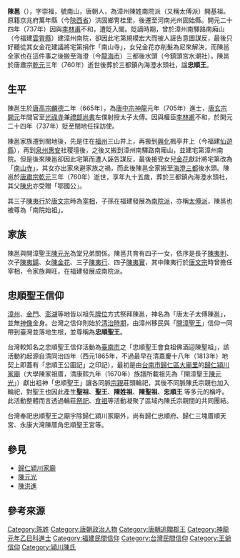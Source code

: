 '''陳邕'''（{{bd|665年||760年||}}），字崇福，號南山，唐朝人，為漳州陳姓南院派（又稱太傅派）開基祖{{r|鄭}}。原籍京兆府萬年縣（今[[陝西省|陝西省]]）洪固鄉冑桂里，後遷至河南光州固始縣。開元二十四年（737年）因與[[李林甫|李林甫]]不和，遭貶入閩{{r|鄭}}。貶謫時期，曾於漳州南驛路南廂山（今福建[[雲霄縣|雲霄縣]]）建漳州南院，卻因此宅第規模宏大而被人誣告意圖謀反，最後只好聽從其女金花建議將宅第捐作「南山寺」，女兒金花亦削髮為尼來解決，而陳邕全家也在這件事之後搬至海澄（今[[龍海市|龍海市]]）三都後水頭（今鎮頭宮水潮社）{{r|鄭}}。陳邕於唐肅宗[[乾元_(唐朝)|乾元]]三年（760年）逝世後葬於三都鎮內海澄水頭社，諡'''忠順王'''{{r|鄭}}。

== 生平 ==
陳邕生於[[唐高宗|唐高宗]][[麟德|麟德]]二年（665年），為[[唐中宗|唐中宗]][[神龍|神龍]]元年（705年）進士，[[唐玄宗|唐玄宗]][[開元|開元]]年間官至[[光祿寺|光祿寺]]兼[[禮部尚書|禮部尚書]]左僕射授太子太傅{{r|鄭}}。因與權臣[[李林甫|李林甫]]不和，於開元二十四年（737年）貶至閩地任採訪使{{r|鄭}}。

陳邕家族遷到閩地後，先是住在[[福州|福州]]三山井上，再搬到[[兴化县_(福建)|興化]]楓亭井上（今福建[[仙遊縣|仙遊縣]]），再到[[泉州|泉州]][[惠安|惠安]]社稷壇後，之後又搬到漳州南驛路南廂山，並建宅第漳州南院{{r|鄭}}。但是後來陳邕卻因此宅第而遭人誣告謀反，最後接受女兒[[陳金花|金花]]獻計將宅第改為「[[南山寺_(漳州)|南山寺]]」，其女亦出家來避家族之禍，而此後陳邕全家搬至[[海澄|海澄]][[三都|三都]]後水頭{{r|鄭}}。陳邕於[[唐肅宗|唐肅宗]][[乾元_(唐朝)|乾元]]三年（760年）逝世，享年九十五歲，葬於三都鎮內海澄水頭社，其父[[陳忠_(唐朝)|陳忠]]亦受贈「鄂國公」{{r|鄭}}。

其三子[[陳夷行|陳夷行]]於[[唐文宗|唐文宗]]時為[[宰相|宰相]]，子孫在福建發展為[[南院派|南院派]]，亦稱[[太傅派|太傅派]]，陳邕也被尊為「南院始祖」{{r|鄭}}。

== 家族 ==
陳邕與開漳聖王[[陳元光|陳元光]]為堂兄弟關係{{r|鄭}}。陳邕共育有四子一女，依序是長子[[陳夷則|陳夷則]]、次子[[陳夷鍚|陳夷鍚]]、女[[陳金花|陳金花]]、三子[[陳夷行|陳夷行]]、四子[[陳夷實|陳夷實]]，其中陳夷行於[[唐文宗|唐文宗]]時曾擔任宰相，令家族興旺，在福建發展成南院派{{r|鄭}}。
==忠順聖王信仰==
[[漳州|漳州]]、[[金門|金門]]、[[澎湖|澎湖]]等地皆以祖先[[牌位|牌位]]方式祭拜陳邕，神名為「唐太子太傅陳邕」，並無[[神像|神像]]金身。台灣之信仰則始於[[臺灣清治時期|清治時期]]，由漳州移民與「[[開漳聖王|開漳聖王]]」信仰一同帶到臺灣並落地生根，並尊稱為'''忠順聖王'''。

台灣較知名之忠順聖王信仰活動為[[臺南市|臺南市]]之「忠順聖王會食祖佛酒迎陳聖祖」，該活動約起源自清同治四年（西元1865年，不過最早在清嘉慶十八年（1813年）地契上即蓋有「忠順王公圖記」之印記），最初是由[[台南市|台南市]][[歸仁區|歸仁區]][[大廟里|大廟里]]的[[歸仁潁川家廟|歸仁潁川家廟]]（大學陳家祖厝，清康熙九年（1670年）族譜所載祖先為「開漳聖王[[陳元光|陳元光]]」）獻出祖神「忠順聖王」讓各同脈[[宗親|宗親]]莊頭輪祀，其後不同脈陳氏宗親也加入輪祀，對聖王也因此產生'''聖祖'''、'''聖王'''、'''陳姓祖'''、'''陳聖祖'''、'''忠順王'''
等多元的稱呼。此活動整體而言透過輪莊[[祭祀|祭祀]]、[[食祖|食祖]]等活動凝聚了區域內陳氏宗親間的共同團結。

台灣奉祀忠順聖王之廟宇除歸仁潁川家廟外，尚有歸仁忠順府、歸仁三塊厝順天宮、永康大灣陳厝角忠順聖王宮等。

== 參見 ==
* [[歸仁潁川家廟|歸仁潁川家廟]]
* [[陳元光|陳元光]]
* [[陳洪進|陳洪進]]
==參考來源==
{{reflist|refs=
<ref name="鄭">{{cite book|author=鄭秀梅 |title=《南瀛歷史建築誌·歸仁潁川家廟》 |publisher=臺南縣政府 |isbn=978-986-00-9689-7 |pages=154－157頁|date=2009年3月}}</ref>
}}
[[Category:陈姓|Category:陈姓]]
[[Category:唐朝政治人物|Category:唐朝政治人物]]
[[Category:唐朝追贈郡王|Category:唐朝追贈郡王]]
[[Category:神龍元年乙巳科進士|Category:神龍元年乙巳科進士]]
[[Category:福建民間信仰|Category:福建民間信仰]]
[[Category:台灣民間信仰|Category:台灣民間信仰]]
[[Category:王爺信仰|Category:王爺信仰]]
[[Category:潁川陳氏|Category:潁川陳氏]]